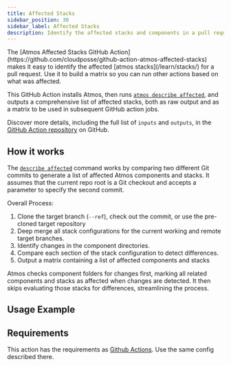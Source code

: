 ```yaml
---
title: Affected Stacks
sidebar_position: 30
sidebar_label: Affected Stacks
description: Identify the affected stacks and components in a pull request
---
```


<Intro>
The [Atmos Affected Stacks GitHub Action](https://github.com/cloudposse/github-action-atmos-affected-stacks) makes it easy to identify the affected [atmos stacks](/learn/stacks/) for a pull request. Use it to build a matrix so you can run other actions based on what was affected.
</Intro>

This GitHub Action installs Atmos, then runs [`atmos describe affected`](/cli/commands/describe/affected), and outputs a comprehensive list of affected stacks, both as raw output and as a matrix to be used in subsequent GitHub action jobs.

Discover more details, including the full list of `inputs` and `outputs`, in the [GitHub Action repository](https://github.com/cloudposse/github-action-atmos-affected-stacks) on GitHub.

## How it works

The [`describe affected`](/cli/commands/describe/affected) command works by comparing two different Git commits to generate a list of affected Atmos components and stacks. It assumes that the current repo root is a Git checkout and accepts a parameter to specify the second commit.

Overall Process:
1.  Clone the target branch (`--ref`), check out the commit, or use the pre-cloned target repository
2.  Deep merge all stack configurations for the current working and remote target branches.
3.  Identify changes in the component directories.
4.  Compare each section of the stack configuration to detect differences.
5.  Output a matrix containing a list of affected components and stacks

Atmos checks component folders for changes first, marking all related components and stacks as affected when changes are detected. It then skips evaluating those stacks for differences, streamlining the process.

## Usage Example

<RemoteFile source="https://raw.githubusercontent.com/cloudposse/docs/refs/heads/master/examples/legacy/snippets/.github/workflows/atmos-terraform-plan.yaml" />

## Requirements

This action has the requirements as [Github Actions](/integrations/github-actions/). Use the same config described there.
